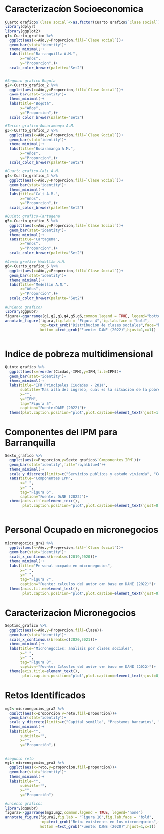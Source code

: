 # Caracterizacíon Socioeconomica

```r
Cuarto_grafico$`Clase social`<-as.factor(Cuarto_grafico$`Clase social`)
library(dplyr)
library(ggplot2)
g1<-Cuarto_grafico %>%
  ggplot(aes(x=Año,y=Proporcion,fill=`Clase social`))+
  geom_bar(stat="identity")+
  theme_minimal()+
  labs(title="Barranquilla A.M.",
       x="Años",
       y="Proporcion",)+
  scale_color_brewer(palette="Set2")


#Segundo grafico-Bogota
g2<-Cuarto_grafico_2 %>%
  ggplot(aes(x=Año,y=Proporcion,fill=`Clase Social`))+
  geom_bar(stat="identity")+
  theme_minimal()+
  labs(title="Bogotá",
       x="Años",
       y="Proporcion",)+
  scale_color_brewer(palette="Set2")

#Tercer grafico-Bucaramanga A.M.
g3<-Cuarto_grafico_3 %>%
  ggplot(aes(x=Año,y=Proporcion,fill=`Clase Social`))+
  geom_bar(stat="identity")+
  theme_minimal()+
  labs(title="Bucaramanga A.M.",
       x="Años",
       y="Proporcion",)+
  scale_color_brewer(palette="Set2")

#Cuarto grafico-Cali A.M.
g4<-Cuarto_grafico_4 %>%
  ggplot(aes(x=Año,y=Proporcion,fill=`Clase Social`))+
  geom_bar(stat="identity")+
  theme_minimal()+
  labs(title="Cali A.M.",
       x="Años",
       y="Proporcion",)+
  scale_color_brewer(palette="Set2")

#Quinto grafico-Cartagena
g5<-Cuarto_grafico_5 %>%
  ggplot(aes(x=Año,y=Proporcion,fill=`Clase Social`))+
  geom_bar(stat="identity")+
  theme_minimal()+
  labs(title="Cartagena",
       x="Años",
       y="Proporcion",)+
  scale_color_brewer(palette="Set2")

#Sexto grafico-Medellin A.M.
g6<-Cuarto_grafico_6 %>%
  ggplot(aes(x=Año,y=Proporcion,fill=`Clase Social`))+
  geom_bar(stat="identity")+
  theme_minimal()+
  labs(title="Medellin A.M.",
       x="Años",
       y="Proporcion",)+
  scale_color_brewer(palette="Set2")

#Uniendo graficos
library(ggpubr)
figura<-ggarrange(g1,g2,g3,g4,g5,g6,common.legend = TRUE, legend="bottom")
annotate_figure(figura,fig.lab = "Figura 4",fig.lab.face = "bold",
                top=text_grob("Distribucion de clases sociales",face="bold"),
                bottom =text_grob("Fuente: DANE (2022)",hjust=1,x=1))
  
```

# Indice de pobreza multidimensional

```r
Quinto_grafico %>%
  ggplot(aes(x=reorder(Ciudad,-IPM),y=IPM,fill=IPM))+
  geom_bar(stat="identity")+
  theme_minimal()+
  labs(title="IPM Principales Ciudades - 2018",
       subtitle="Mas alla del ingreso, cual es la situación de la pobreza?",
       x="",
       y="IPM",
       tag="Figura 5",
       caption="Fuente:DANE (2022)")+
  theme(plot.caption.position="plot",plot.caption=element_text(hjust=1),legend.position="none")
```

# Componentes del IPM para Barranquilla

```r
Sexto_grafico %>%
  ggplot(aes(x=Proporcion,y=Sexto_grafico$`Componentes IPM`))+
  geom_bar(stat="identity",fill="royalblue4")+
  theme_minimal()+
  scale_y_discrete(limits=c("Servicios publicos y estado vivienda", "Condiciones de la niñez y juventud","Salud", "Condiciones educativas del hogar", "Trabajo"))+
  labs(title="Componentes IPM",
       x=" ",
       y=" ",
       tag="Figura 6",
       caption="Fuente: DANE (2022)")+
  theme(axis.title=element_text(),
        plot.caption.position="plot",plot.caption=element_text(hjust=0))
  
```

# Personal Ocupado en micronegocios

```r
micronegocios_gra1 %>%
  ggplot(aes(x=Año,y=Proporcion,fill=`Clase Social`))+
  geom_bar(stat="identity")+
  scale_x_continuous(breaks=c(2019,2020))+
  theme_minimal()+
  labs(title="Personal ocupado en micronegocios",
       x=" ",
       y=" ",
       tag="Figura 7",
       caption="Fuente: cálculos del autor con base en DANE (2022)")+
  theme(axis.title=element_text(),
        plot.caption.position="plot",plot.caption=element_text(hjust=0))

```



# Caracterizacion Micronegocios

```r
Septimo_grafico %>%
  ggplot(aes(x=Año,y=Proporcion,fill=Clase))+
  geom_bar(stat="identity")+
  scale_x_continuous(breaks=c(2020,2021))+
  theme_minimal()+
  labs(title="Micronegocios: analisis por clases sociales",
       x=" ",
       y=" ",
       tag="Figura 8",
       caption="Fuente: Cálculos del autor con base en DANE (2022)")+
  theme(axis.title=element_text(),
        plot.caption.position="plot",plot.caption=element_text(hjust=0))
```

# Retos Identificados

```r
mg2<-micronegocios_gra2 %>%
  ggplot(aes(x=proporcion,y=reto,fill=proporcion))+
  geom_bar(stat="identity")+
  scale_y_discrete(limits=c("Capital semilla", "Prestamos bancarios", "Ahorros personales"))+
  theme_minimal()+
  labs(title="",
       subtitle="",
       x="",
       y="Proporción",)
       

#segundo reto
mg1<-micronegocios_gra3 %>%
  ggplot(aes(x=reto,y=proporcion,fill=proporcion))+
  geom_bar(stat="identity")+
  theme_minimal()+
  labs(title="",
       subtitle="",
       x="",
       y="Proporción")

#uniendo graficos
library(ggpubr)
figura2<-ggarrange(mg1,mg2,common.legend = TRUE, legend="none")
annotate_figure(figura2,fig.lab = "Figura 10",fig.lab.face = "bold",
                top=text_grob("Retos existentes en los micronegocios",face="bold"),
                bottom =text_grob("Fuente: DANE (2020)",hjust=1,x=1))

```

